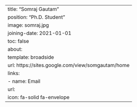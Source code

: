 ---
title: "Somraj Gautam"
position: "Ph.D. Student"
image: somraj.jpg
joining-date: 2021-01-01
toc: false
about:
  template: broadside
url: https://sites.google.com/view/somgautam/home
links:
  - name: Email
    url:
    icon: fa-solid fa-envelope
---